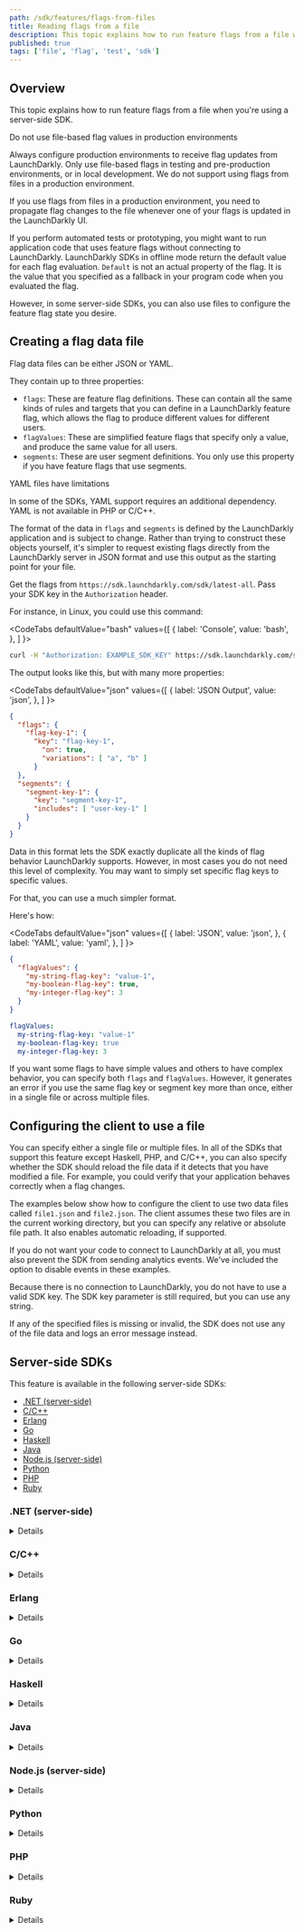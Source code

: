```yaml
---
path: /sdk/features/flags-from-files
title: Reading flags from a file
description: This topic explains how to run feature flags from a file when you're using a server-side SDK.
published: true
tags: ['file', 'flag', 'test', 'sdk']
---
```


## Overview

This topic explains how to run feature flags from a file when you're using a server-side SDK.

<Callout intent="alert">
<CalloutTitle>Do not use file-based flag values in production environments</CalloutTitle>
<CalloutDescription>

 Always configure production environments to receive flag updates from LaunchDarkly. Only use file-based flags in testing and pre-production environments, or in local development. We do not support using flags from files in a production environment.

 If you use flags from files in a production environment, you need to propagate flag changes to the file whenever one of your flags is updated in the LaunchDarkly UI.

</CalloutDescription>
</Callout>

If you perform automated tests or prototyping, you might want to run application code that uses feature flags without connecting to LaunchDarkly. LaunchDarkly SDKs in offline mode return the default value for each flag evaluation. `Default` is not an actual property of the flag. It is the value that you specified as a fallback in your program code when you evaluated the flag.

However, in some server-side SDKs, you can also use files to configure the feature flag state you desire.

## Creating a flag data file

Flag data files can be either JSON or YAML.

They contain up to three properties:

- `flags`: These are feature flag definitions. These can contain all the same kinds of rules and targets that you can define in a LaunchDarkly feature flag, which allows the flag to produce different values for different users.
- `flagValues`: These are simplified feature flags that specify only a value, and produce the same value for all users.
- `segments`: These are user segment definitions. You only use this property if you have feature flags that use segments.

<Callout intent="alert">
<CalloutTitle>YAML files have limitations</CalloutTitle>
<CalloutDescription>

In some of the SDKs, YAML support requires an additional dependency. YAML is not available in PHP or C/C++.

</CalloutDescription>
</Callout>

The format of the data in `flags` and `segments` is defined by the LaunchDarkly application and is subject to change. Rather than trying to construct these objects yourself, it's simpler to request existing flags directly from the LaunchDarkly server in JSON format and use this output as the starting point for your file.

Get the flags from `https://sdk.launchdarkly.com/sdk/latest-all`. Pass your SDK key in the `Authorization` header.

For instance, in Linux, you could use this command:

<CodeTabs
  defaultValue="bash"
  values={[
    { label: 'Console', value: 'bash', },
  ]
}>

<CodeTabItem value="bash">

```bash
curl -H "Authorization: EXAMPLE_SDK_KEY" https://sdk.launchdarkly.com/sdk/latest-all >flagdata.json
```

</CodeTabItem>
</CodeTabs>

The output looks like this, but with many more properties:

<CodeTabs
  defaultValue="json"
  values={[
    { label: 'JSON Output', value: 'json', },
  ]
}>

<CodeTabItem value="json">

```json
{
  "flags": {
    "flag-key-1": {
      "key": "flag-key-1",
        "on": true,
        "variations": [ "a", "b" ]
      }
  },
  "segments": {
    "segment-key-1": {
      "key": "segment-key-1",
      "includes": [ "user-key-1" ]
    }
  }
}
```

</CodeTabItem>
</CodeTabs>

Data in this format lets the SDK exactly duplicate all the kinds of flag behavior LaunchDarkly supports. However, in most cases you do not need this level of complexity. You may want to simply set specific flag keys to specific values.

For that, you can use a much simpler format.

Here's how:

<CodeTabs
  defaultValue="json"
  values={[
    { label: 'JSON', value: 'json', },
    { label: 'YAML', value: 'yaml', },
  ]
}>

<CodeTabItem value="json">

```json
{
  "flagValues": {
    "my-string-flag-key": "value-1",
    "my-boolean-flag-key": true,
    "my-integer-flag-key": 3
  }
}
```

</CodeTabItem>
<CodeTabItem value="yaml">

```yaml
flagValues:
  my-string-flag-key: "value-1"
  my-boolean-flag-key: true
  my-integer-flag-key: 3
```

</CodeTabItem>
</CodeTabs>

If you want some flags to have simple values and others to have complex behavior, you can specify both `flags` and `flagValues`. However, it generates an error if you use the same flag key or segment key more than once, either in a single file or across multiple files.

## Configuring the client to use a file

You can specify either a single file or multiple files. In all of the SDKs that support this feature except Haskell, PHP, and C/C++, you can also specify whether the SDK should reload the file data if it detects that you have modified a file. For example, you could verify that your application behaves correctly when a flag changes.

The examples below show how to configure the client to use two data files called `file1.json` and `file2.json`. The client assumes these two files are in the current working directory, but you can specify any relative or absolute file path. It also enables automatic reloading, if supported.

If you do not want your code to connect to LaunchDarkly at all, you must also prevent the SDK from sending analytics events. We've included the option to disable events in these examples.

Because there is no connection to LaunchDarkly, you do not have to use a valid SDK key. The SDK key parameter is still required, but you can use any string.

If any of the specified files is missing or invalid, the SDK does not use any of the file data and logs an error message instead.

## Server-side SDKs

This feature is available in the following server-side SDKs:

* [.NET (server-side)](#net-server-side)
* [C/C++](#cc)
* [Erlang](#erlang)
* [Go](#go)
* [Haskell](#haskell)
* [Java](#java)
* [Node.js (server-side)](#nodejs-server-side)
* [Python](#python)
* [PHP](#php)
* [Ruby](#ruby)

### .NET (server-side)

<Details summary="Expand .NET (server-side) code sample">

To configure the client:

<CodeTabs
  defaultValue="csharp"
  values={[
    { label: 'C#', value: 'csharp', },
    { label: 'C# (.NET SDK 5.x and earlier)', value: 'dotnet-pre-6.0', },
  ]
}>
<CodeTabItem value="csharp">

```csharp
using LaunchDarkly.Sdk.Server;
using LaunchDarkly.Sdk.Server.Integrations;

var config = Configuration.Builder("sdk key")
    .DataSource(
        FileData.DataSource()
            .FilePaths("file1.json", "file2.json")
            .AutoUpdate(true)
    )
    .Events(Components.NoEvents())
    .Build()

var client = new LDClient(config);
```

</CodeTabItem>
<CodeTabItem value="dotnet-pre-6.0">

```csharp
using LaunchDarkly.Client;
using LaunchDarkly.Client.Files;

var fileSource = FileComponents.FileDataSource()
    .WithFilePaths("file1.json", "file2.json")
    .WithAutoUpdate(true);

var config = Configuration.Builder("sdk key")
    .UpdateProcessorFactory(fileSource)
    .EventProcessorFactory(Components.NullEventProcessor)
    .Build();

var client = new LDClient(config);
```

</CodeTabItem>
</CodeTabs>

If you want to use YAML instead of JSON, you must [provide a YAML parser](https://launchdarkly.github.io/dotnet-server-sdk/api/LaunchDarkly.Sdk.Server.Integrations.FileDataSourceBuilder.html#LaunchDarkly_Sdk_Server_Integrations_FileDataSourceBuilder_Parser_).

To learn more, read [`FileData`](https://launchdarkly.github.io/dotnet-server-sdk/api/LaunchDarkly.Sdk.Server.Integrations.FileData.html).
</Details>

### C/C++

<Details summary="Expand C/C++ code sample">

To configure the client:

<CodeTabs
defaultValue="c"
values={[
    { label: 'C/C++', value: 'c', },
]
}>
<CodeTabItem value="c">

```c
#include <launchdarkly/integrations/file_data.h>

const char *filenames[2] = {
    "file1.json",
    "file2.json"
};
LDConfigSetDataSource(config, LDFileDataInit(2, filenames));
LDConfigSetSendEvents(config, LDBooleanFalse);

// Call LDClientInit with config as usual.
```

</CodeTabItem>
</CodeTabs>

To learn more, read [`LDFileDataInit`](https://launchdarkly.github.io/c-server-sdk/file__data_8h.html).
</Details>

### Erlang

<Details summary="Expand Erlang code sample">

To configure the client:

<CodeTabs
  defaultValue="erlang"
  values={[
    { label: 'Erlang', value: 'erlang', },
  ]
}>
<CodeTabItem value="erlang">

```erlang
  ldclient:start_instance("sdk key", #{
    file_datasource => true,
    send_events => false,
    file_paths => ["file1.json", "file2.yaml"],
    feature_store => ldclient_storage_map,
    file_auto_update => true,
    file_poll_interval => 1000
  })

  %% In the Erlang SDK automatic reloading uses a polling mechanism.
  %% The default interval is 1000ms, but you can control it with
  %% the file_poll_interval configuration.
```

</CodeTabItem>
</CodeTabs>
</Details>

### Go

<Details summary="Expand Go code sample">

<CodeTabs
  defaultValue="go"
  values={[
    { label: 'Go', value: 'go', },
    { label: 'Go SDK 4.x and earlier', value: 'go-pre-5.0', },
  ]
}>

<CodeTabItem value="go">

```go
import (
    ld "gopkg.in/launchdarkly/go-server-sdk.v5"
    "gopkg.in/launchdarkly/go-server-sdk.v5/ldcomponents"
    "gopkg.in/launchdarkly/go-server-sdk.v5/ldfiledata"
    "gopkg.in/launchdarkly/go-server-sdk.v4/ldfilewatch"
)

var config ld.Config
config.DataSource = ldfiledata.DataSource().
    FilePaths("file1.json", "file2.json").
    UseReloader(ldfilewatch.WatchFiles)
config.Events = ldcomponents.NoEvents()

client := ld.MakeCustomClient("sdk key", config, 5*time.Second)
```

</CodeTabItem>
<CodeTabItem value="go-pre-5.0">

```go
import (
    ld "gopkg.in/launchdarkly/go-server-sdk.v4"
    "gopkg.in/launchdarkly/go-server-sdk.v4/ldfiledata"
    "gopkg.in/launchdarkly/go-server-sdk.v4/ldfilewatch"
)

fileSource, err := ldfiledata.NewFileDataSourceFactory(
    ldfiledata.FilePaths("file1.json", "file2.json"),
    ldfiledata.UseReloader(ldfilewatch.WatchFiles))

config := ld.DefaultConfig
config.UpdateProcessorFactory = fileSource
config.SendEvents = false

client := ld.MakeCustomClient("sdk key", config, 5*time.Second)
```

</CodeTabItem>
</CodeTabs>
</Details>

### Haskell

<Details summary="Expand Haskell code sample">

To configure the client:

<CodeTabs
  defaultValue="haskell"
  values={[
    { label: 'Haskell', value: 'haskell', },
  ]
}>
<CodeTabItem value="haskell">

```haskell
let config = LD.configSetDataSourceFactory (Just $ FileData.dataSourceFactory ["./testData/flags.json"]) $ LD.makeConfig "sdk-key"
client <- LD.makeClient config
```

</CodeTabItem>
</CodeTabs>
</Details>

### Java

<Details summary="Expand Java code sample">

To configure the client:

<CodeTabs
  defaultValue="java"
  values={[
    { label: 'Java', value: 'java', },
  ]
}>
<CodeTabItem value="java">

```java
import com.launchdarkly.sdk.server.*;
import com.launchdarkly.sdk.server.integrations.*;

LDConfig config = new LDConfig.Builder()
  .dataSource(
    FileData.dataSource()
      .filePaths("file1.json", "file2.json")
      .autoUpdate(true)
  )
  .events(Components.noEvents())
  .build();

LDClient client = new LDClient("sdk key", config);
```

</CodeTabItem>
</CodeTabs>

To learn more, read [`FileData`](https://javadoc.io/doc/com.launchdarkly/launchdarkly-java-server-sdk/latest/com/launchdarkly/sdk/server/integrations/FileData.html).
</Details>

### Node.js (server-side)

<Details summary="Expand Node.js (server-side) code sample">

To configure the client:

<CodeTabs
  defaultValue="js"
  values={[
    { label: 'JavaScript', value: 'js', },
    { label: 'TypeScript', value: 'ts', },
  ]
}>

<CodeTabItem value="js">

```js
const ld = require('ldclient-node');

const dataSource = ld.FileDataSource({
  paths: [ 'file1.json', 'file2.json' ]
});

const options = {
  updateProcessor: dataSource
};

const client = ld.init('YOUR_SDK_KEY', options);
```

</CodeTabItem>
<CodeTabItem value="ts">

```ts
import * as ld from 'launchdarkly-node-server-sdk';

const dataSource = ld.FileDataSource({
  paths: [ 'file1.json', 'file2.json' ],
});

const options: ld.LDOptions = {
  updateProcessor: dataSource
};

const client = ld.init('YOUR_SDK_KEY', options);
```

</CodeTabItem>
</CodeTabs>

To learn more, read [`FileDataSource`](https://launchdarkly.github.io/node-server-sdk/modules/_launchdarkly_node_server_sdk_.html#FileDataSource).
</Details>

### Python

<Details summary="Expand Python code sample">

To configure the client:

<CodeTabs
  defaultValue="py"
  values={[
    { label: 'Python', value: 'py', },
  ]
}>

<CodeTabItem value="py">

```py
import ldclient
from ldclient.config import Config
from ldclient.integrations import Files

data_source_callback = Files.new_data_source(paths=["file1.json", "file2.json"],
    auto_update=True)

config = Config('YOUR_SDK_KEY', update_processor_class=data_source_callback, send_events=False)

ldclient.set_config(config)
client = ldclient.get()
```

</CodeTabItem>
</CodeTabs>

In the Python SDK, if you want to use YAML files instead of JSON you must install the `pyyaml` package. Also, automatic reloading uses an inefficient file-polling mechanism. We recommend installing the `watchdog` package.

To learn more, read [`Files`](https://launchdarkly-python-sdk.readthedocs.io/en/latest/api-integrations.html#ldclient.integrations.Files).
</Details>

### PHP

<Details summary="Expand PHP code sample">

To configure the client:

<CodeTabs
  defaultValue="php"
  values={[
    { label: 'PHP', value: 'php', },
  ]
}>

<CodeTabItem value="php">

```php
// Automatic reloading is not supported in PHP, because normally in PHP
// the entire in-memory application state is recreated for each request.

$fr = LaunchDarkly\Integrations\Files::featureRequester([
    'file1.json',
    'file2.json'
]);
$client = new LaunchDarkly\LDClient("your_sdk_key", [
    'feature_requester' => $fr,
    'send_events' => false
]);
```

</CodeTabItem>
</CodeTabs>

To learn more, read [`Files`](https://launchdarkly.github.io/php-server-sdk/classes/LaunchDarkly-Integrations-Files.html).
</Details>

### Ruby

<Details summary="Expand Ruby code sample">

To configure the client:

<CodeTabs
  defaultValue="ruby"
  values={[
    { label: 'Ruby', value: 'ruby', },
    { label: 'Ruby SDK 6.2.x and earlier', value: 'ruby-pre-6.3', },
  ]
}>
<CodeTabItem value="ruby">

```ruby
require 'ldclient-rb'

data_source = LaunchDarkly::Integrations::FileData.data_source(
  paths: [ "file1.json", "file2.json" ],
  auto_update: true
)

config = LaunchDarkly::Config.new(
  data_source: data_source,
  send_events: false
)

client = LaunchDarkly::LDClient.new("sdk key", config)
```

</CodeTabItem>
<CodeTabItem value="ruby-pre-6.3">

```ruby
require 'ldclient-rb'

factory = LaunchDarkly::FileDataSource.factory(
  paths: [ "file1.json", "file2.json" ],
  auto_update: true
)

config = LaunchDarkly::Config.new(
  update_processor_factory: factory,
  send_events: false
)

client = LaunchDarkly::LDClient.new("sdk key", config)
```

</CodeTabItem>
</CodeTabs>

In the Ruby SDK, automatic reloading uses an inefficient file-polling mechanism unless you install the `listen` gem.

To learn more, read [`FileData`](https://launchdarkly.github.io/ruby-server-sdk/LaunchDarkly/Integrations/FileData.html).
</Details>
